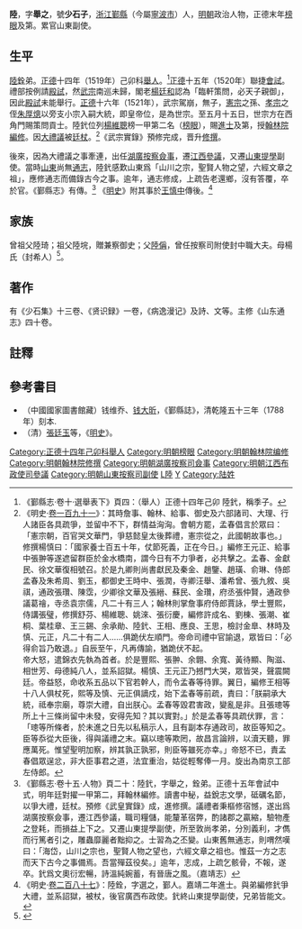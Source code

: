 {{Otheruses|陸釴|other=同名或類似名的其它條目描述}}
{{明清人物信息框
| 姓名 = 陸{{僻字|釴|左金右弋}}
| 原名 =
| 圖片名稱 = 
| 圖片大小 = 220px
| 圖片說明 = 
| 最高職務 = 山東按察司提學副使
| 最高散阶 =
| 國家 = 大明
| 爵位 =
| 籍貫 = [[浙江|浙江]][[寧波府|寧波府]][[鄞縣|鄞縣]]
| 族裔 = 漢族
| 旗籍 = 
| 字號 = 字舉之，號少石子
| 室名 = 
| 諡號 = 
| 出生日期 = 生年不詳
| 出生地點 = 
| 逝世日期 = 卒年不詳
| 逝世地點 = 
| 墓葬 =
| 配偶 =
| 親屬 = 
| 出身 = 
*正德十六年辛巳科一甲第二名進士及第
| 經歷 = 
| 著作 =
}}

'''陸{{僻字|釴|左金右弋}}'''，字'''舉之'''，號'''少石子'''，[[浙江|浙江]][[鄞縣|鄞縣]]（今屬[[寧波市|寧波市]]）人，[[明朝|明朝]]政治人物，正德末年[[榜眼|榜眼]]及第。累官山東副使。

==生平==
[[陸銓|陸銓]]弟。[[正德_(明)|正德]]十四年（1519年）己卯科[[舉人|舉人]]。<ref>《鄞縣志·卷十·選舉表下》頁四：（舉人）正德十四年己卯 陸釴，稱季子。</ref>[[正德_(明朝)|正德]]十五年（1520年）聯捷[[會試|會試]]。禮部按例請[[殿試|殿試]]，然[[明武宗|武宗]]南巡未歸，閣老[[楊廷和|楊廷和]]認為「臨軒策問，必天子親御」，因此[[殿試|殿試]]未能舉行。[[正德_(明朝)|正德]]十六年（1521年），武宗駕崩，無子，[[明憲宗|憲宗]]之孫、[[明孝宗|孝宗]]之侄[[明世宗|朱厚熜]]以旁支小宗入嗣大統，即皇帝位，是為世宗。至五月十五日，世宗方在西角門賜策問貢士。陸釴位列[[楊維聰|楊維聰]]榜一甲第二名（[[榜眼|榜眼]]），賜[[進士|進士]]及第，授[[翰林院編修|翰林院編修]]。因[[大禮議|大禮議]]被[[廷杖|廷杖]]。<ref>《明史·[[s:明史/卷191|卷一百九十一]]》：其時詹事、翰林、給事、御史及六部諸司、大理、行人諸臣各具疏爭，並留中不下，群情益洶洶。會朝方罷，孟春倡言於眾曰：「憲宗朝，百官哭文華門，爭慈懿皇太後葬禮，憲宗從之，此國朝故事也。」修撰楊慎曰：「國家養士百五十年，仗節死義，正在今日。」編修王元正、給事中張翀等遂遮留群臣於金水橋南，謂今日有不力爭者，必共擊之。孟春、金獻民、徐文華復相號召。於是九卿則尚書獻民及秦金、趙鑒、趙璜、俞琳、侍郎孟春及朱希周、劉玉，都御史王時中、張潤，寺卿汪舉、潘希曾、張九敘、吳祺，通政張瓚、陳霑，少卿徐文華及張縉、蘇民、金瓚，府丞張仲賢，通政參議葛禬，寺丞袁宗儒，凡二十有三人；翰林則掌詹事府侍郎賈詠，學士豐熙，侍講張璧，修撰舒芬、楊維聰、姚淶、張衍慶，編修許成名、劉棟、張潮、崔桐、葉桂章、王三錫、余承勛、陸釴、王相、應良、王思，檢討金臯、林時及慎、元正，凡二十有二人……俱跪伏左順門。帝命司禮中官諭退，眾皆曰：「必得俞旨乃敢退。」自辰至午，凡再傳諭，猶跪伏不起。<br>帝大怒，遣錦衣先執為首者。於是豐熙、張翀、余翺、余寬、黃待顯、陶滋、相世芳、母德純八人，並系詔獄。楊慎、王元正乃撼門大哭，眾皆哭，聲震闕廷。帝益怒，命收系五品以下官若幹人，而令孟春等待罪。翼日，編修王相等十八人俱杖死，熙等及慎、元正俱謫戍，始下孟春等前疏，責曰：「朕嗣承大統，祗奉宗廟，尊崇大禮，自出朕心。孟春等毀君害政，變亂是非。且張璁等所上十三條尚留中未發，安得先知？其以實對。」於是孟春等具疏伏罪，言：「璁等所條者，於未進之日先以私稿示人，且有副本存通政司，故臣等知之。臣等忝從大臣後，得與議禮之末。竊以璁等欺罔，故昌言論辨，以瀆天聽，罪應萬死。惟望聖明加察，辨其孰正孰邪，則臣等雖死亦幸。」帝怒不已，責孟春倡眾逞忿，非大臣事君之道，法宜重治，姑從輕奪俸一月。旋出為南京工部左侍郎。</ref>《武宗實錄》預修完成，晋升[[修撰|修撰]]。

後來，因為大禮議之事牽連，出任[[湖廣|湖廣]][[按察|按察]][[僉事|僉事]]，遷[[江西|江西]][[參議|參議]]，又遷[[山東|山東]][[提學|提學]]副使。當時[[山東|山東]]尚無[[通志|通志]]，陸釴感歎山東爲「山川之宗，聖賢人物之望，六經文章之祖」，應修通志而備錄古今之事。逾年，通志修成，上疏告老還鄉，沒有答覆，卒於官。《鄞縣志》有傳。<ref>《鄞縣志·卷十五·人物》頁二十：陸釴，字舉之，銓弟。正德十五年會試中式，明年廷對擢一甲第二，拜翰林編修。讀書中秘，益銳志文學，砥礪名節，以爭大禮，廷杖。預修《武皇實錄》成，進修撰。議禮者秉樞修宿憾，遂出爲湖廣按察僉事，遷江西參議，職司糧儲，能釐革宿弊，酌諸郡之贏縮，驗物產之登耗，而損益上下之。又遷山東提學副使，所至敦尚孝弟，分別義利，才儁而行篤者引之，雕蟲靡麗者黜抑之。士習為之丕變。山東舊無通志，則喟然嘆曰：「海岱，山川之宗也，聖賢人物之望也，六經文章之祖也。惟茲一方之志而天下古今之事備焉。吾當殫茲役矣。」逾年，志成，上疏乞骸骨，不報，遂卒。釴爲文奧衍宏暢，詩溫純婉蓄，有晉唐之風。（嘉靖志）</ref>
《[[明史|明史]]》附其事於[[王慎中|王慎中]]傳後。<ref>《明史·[[s:明史/卷287|卷二百八十七]]》：陸銓，字選之，鄞人。嘉靖二年進士。與弟編修釴爭大禮，並系詔獄，被杖，後官廣西布政使。釴終山東提學副使，兄弟皆能文。</ref>

== 家族 ==
曾祖父陸琦；祖父陸垸，贈兼察御史；父[[陸偁|陸偁]]，曾任按察司附使封中職大夫。母楊氏（封希人）<ref>{{Cite book|title=天一阁藏明代科举录选刊 登科录 点校本|last=龚延明主编|first=|publisher=宁波出版社|year=2016|isbn=978-7-5526-2320-8|location=宁波|pages=|quote=《天一閣藏明代科舉錄選刊.登科錄》之《正德十六年辛巳科進士登科錄》}}</ref>。

==著作==
有《少石集》十三卷、《贤识録》一卷，《病逸漫记》及詩、文等。主修《山东通志》四十卷。

==註釋==
{{reflist}}

==參考書目==
*（中國國家圖書館藏）钱维乔、[[钱大昕|钱大昕]]，《鄞縣誌》，清乾隆五十三年（1788年）刻本.
*（清）[[張廷玉|張廷玉]]等，《[[明史|明史]]》。

{{正德十六年辛巳科殿試金榜}}
{{左順門事件}}
{{DEFAULTSORT:Lu陸}}
[[Category:正德十四年己卯科舉人|Category:正德十四年己卯科舉人]]
[[Category:明朝榜眼|Category:明朝榜眼]]
[[Category:明朝翰林院编修|Category:明朝翰林院编修]]
[[Category:明朝翰林院修撰|Category:明朝翰林院修撰]]
[[Category:明朝湖廣按察司僉事|Category:明朝湖廣按察司僉事]]
[[Category:明朝江西布政使司參議|Category:明朝江西布政使司參議]]
[[Category:明朝山東按察司副使|Category:明朝山東按察司副使]]
[[Category:鄞縣人|L陸]]
[[Category:西湖陆氏|Y]]
[[Category:陆姓|Category:陆姓]]
